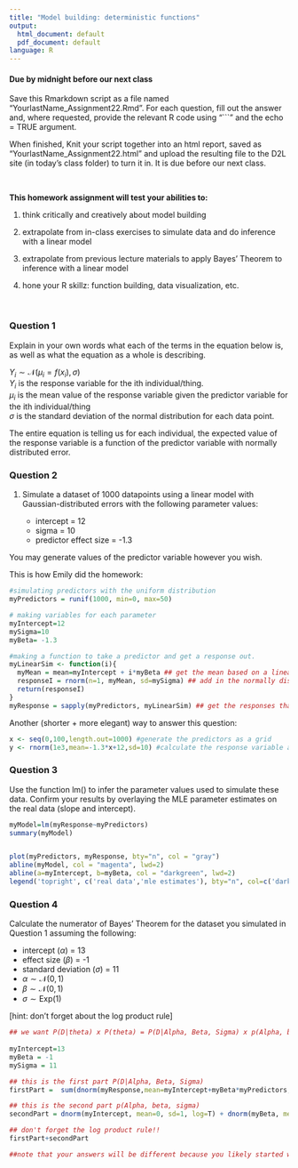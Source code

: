 ```yaml
---
title: "Model building: deterministic functions"
output:
  html_document: default
  pdf_document: default
language: R
---
```


<!-- To render the assignment in Rmarkdown, enter the command below in the R console -->
<!-- rmarkdown::render("Class_23_Assignment.Rmd") -->

#### Due by midnight before our next class

Save this Rmarkdown script as a file named “YourlastName_Assignment22.Rmd”. 
For each question, fill out the answer and, where requested, 
provide the relevant R code using "```" and the echo = TRUE argument.

When finished, Knit your script together into an html report, 
saved as “YourlastName_Assignment22.html” and upload the 
resulting file to the D2L site (in today’s class folder) to turn it in. 
It is due before our next class.

\

**This homework assignment will test your abilities to:**

1. think critically and creatively about model building

2. extrapolate from in-class exercises to simulate data and do inference with a linear model

3. extrapolate from previous lecture materials to apply Bayes' Theorem to inference with a linear model

4. hone your R skillz: function building, data visualization, etc.

\

### Question 1

Explain in your own words what each of the terms in the equation below is, 
as well as what the equation as a whole is describing.

$Y_i \sim \mathcal{N}(\mu_i=f(x_i),\sigma)$
\
$Y_{i}$ is the response variable for the ith individual/thing.
\
$\mu_{i}$ is the mean value of the response variable given the predictor variable for the ith individual/thing
\
$\sigma$ is the standard deviation of the normal distribution for each data point.

The entire equation is telling us for each individual, the expected value of the response variable is a function of the predictor variable with normally distributed error.



### Question 2

1. Simulate a dataset of 1000 datapoints using a linear model 
with Gaussian-distributed errors with the following parameter values:

	- intercept = 12
	- sigma = 10
	- predictor effect size = -1.3

You may generate values of the predictor variable however you wish.

This is how Emily did the homework:
```r

#simulating predictors with the uniform distribution
myPredictors = runif(1000, min=0, max=50)

# making variables for each parameter
myIntercept=12
mySigma=10
myBeta= -1.3

#making a function to take a predictor and get a response out.
myLinearSim <- function(i){
  myMean = mean=myIntercept + i*myBeta ## get the mean based on a linear equation
  responseI = rnorm(n=1, myMean, sd=mySigma) ## add in the normally distributed error to get a response
  return(responseI)
}
myResponse = sapply(myPredictors, myLinearSim) ## get the responses that correspond with each predictor
```


Another (shorter + more elegant) way to answer this question:
```r
x <- seq(0,100,length.out=1000) #generate the predictors as a grid
y <- rnorm(1e3,mean=-1.3*x+12,sd=10) #calculate the response variable all in one line!
```

### Question 3

Use the function lm() to infer the parameter values used 
to simulate these data.  Confirm your results by overlaying the 
MLE parameter estimates on the real data (slope and intercept).

```r

myModel=lm(myResponse~myPredictors)
summary(myModel)


plot(myPredictors, myResponse, bty="n", col = "gray")
abline(myModel, col = "magenta", lwd=2)
abline(a=myIntercept, b=myBeta, col = "darkgreen", lwd=2)
legend('topright', c('real data','mle estimates'), bty="n", col=c('darkgreen',"magenta"), lwd=2)
```

### Question 4

Calculate the numerator of Bayes' Theorem 
for the dataset you simulated in Question 1 
assuming the following:

* intercept ($\alpha$) = 13
* effect size ($\beta$) = -1
* standard deviation ($\sigma$) = 11
* $\alpha \sim \mathcal{N}(0,1)$
* $\beta \sim \mathcal{N}(0,1)$
* $\sigma \sim \text{Exp}(1)$

[hint: don't forget about the log product rule]



```r

## we want P(D|theta) x P(theta) = P(D|Alpha, Beta, Sigma) x p(Alpha, beta, sigma)
      
myIntercept=13
myBeta = -1
mySigma = 11

## this is the first part P(D|Alpha, Beta, Sigma)
firstPart =  sum(dnorm(myResponse,mean=myIntercept+myBeta*myPredictors,sd=mySigma,log=TRUE))

## this is the second part p(Alpha, beta, sigma)
secondPart = dnorm(myIntercept, mean=0, sd=1, log=T) + dnorm(myBeta, mean=0, sd=1, log=T) + dexp(mySigma, rate=1, log=T)

## don't forget the log product rule!!
firstPart+secondPart

##note that your answers will be different because you likely started with different predictors.

```
